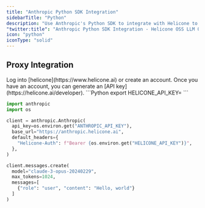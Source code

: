 ```yaml
---
title: "Anthropic Python SDK Integration"
sidebarTitle: "Python"
description: "Use Anthropic's Python SDK to integrate with Helicone to log your Anthropic LLM usage."
"twitter:title": "Anthropic Python SDK Integration - Helicone OSS LLM Observability"
icon: "python"
iconType: "solid"
---
```


## Proxy Integration

<Steps>
  <Step title="Create an account + Generate an API Key">
    Log into [helicone](https://www.helicone.ai) or create an account. Once you have an account, you
    can generate an [API key](https://helicone.ai/developer).
  </Step>
  <Step title="Set HELICONE_API_KEY as an environment variable">
```Python
export HELICONE_API_KEY=<your API key>
```

  </Step>
  <Step title="Modify the base path and add a Helicone-Auth header">
<CodeGroup>

```Python example.py
import anthropic
import os

client = anthropic.Anthropic(
  api_key=os.environ.get("ANTHROPIC_API_KEY"),
  base_url="https://anthropic.helicone.ai",
  default_headers={
    "Helicone-Auth": f"Bearer {os.environ.get("HELICONE_API_KEY")}",
  },
)

client.messages.create(
  model="claude-3-opus-20240229",
  max_tokens=1024,
  messages=[
    {"role": "user", "content": "Hello, world"}
  ]
)
```

</CodeGroup>
  </Step>
</Steps>
